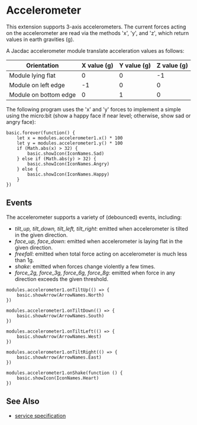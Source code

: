# Accelerometer

This extension supports 3-axis accelerometers. 
The current forces acting on the accelerometer are 
read via the methods 'x', 'y', and 'z', which return
values in earth gravities (g).

A Jacdac accelerometer module translate acceleration values as follows:

| Orientation           	| X value (g) 	| Y value (g) 	| Z value (g) 	|
|-----------------------	|-------------	|-------------	|-------------	|
| Module lying flat     	| 0           	| 0           	| -1          	|
| Module on left edge   	| -1          	| 0           	| 0           	|
| Module on bottom edge 	| 0           	| 1           	| 0           	|

The following program uses the 'x' and 'y' forces to implement a simple 
using the micro:bit (show a happy face if near level; otherwise,
show sad or angry face):

```blocks
basic.forever(function() {
    let x = modules.accelerometer1.x() * 100
    let y = modules.accelerometer1.y() * 100
    if (Math.abs(x) > 32) {
        basic.showIcon(IconNames.Sad)        
    } else if (Math.abs(y) > 32) {
        basic.showIcon(IconNames.Angry)        
    } else {
        basic.showIcon(IconNames.Happy)        
    }
})
```

## Events

The accelerometer supports a variety of (debounced) events, including:
- *tilt_up, tilt_down, tilt_left, tilt_right*:  emitted when accelerometer is tilted in the given direction.
- *face_up, face_down*: emitted when accelerometer is laying flat in the given direction.
- *freefall*: emitted when total force acting on accelerometer is much less than 1g.
- *shake*: emitted when forces change violently a few times.
- *force_2g, force_3g, force_6g, force_8g*: emitted when force in any direction exceeds the given threshold.

```blocks
modules.accelerometer1.onTiltUp(() => {
    basic.showArrow(ArrowNames.North)
})

modules.accelerometer1.onTiltDown(() => {
    basic.showArrow(ArrowNames.South)
})

modules.accelerometer1.onTiltLeft(() => {
    basic.showArrow(ArrowNames.West)
})

modules.accelerometer1.onTiltRight(() => {
    basic.showArrow(ArrowNames.East)
})

modules.accelerometer1.onShake(function () {
    basic.showIcon(IconNames.Heart)
})
```

## See Also

- [service specification](/services/accelerometer/)
